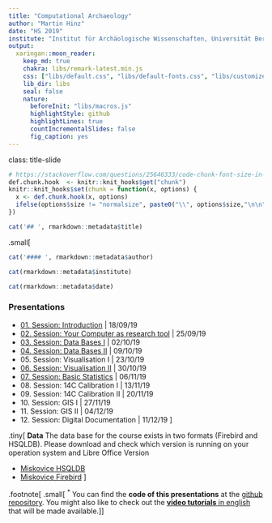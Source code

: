 ```yaml
---
title: "Computational Archaeology"
author: "Martin Hinz"
date: "HS 2019"
institute: "Institut für Archäologische Wissenschaften, Universität Bern"
output:
  xaringan::moon_reader:
    keep_md: true
    chakra: libs/remark-latest.min.js
    css: ["libs/default.css", "libs/default-fonts.css", "libs/customize.css"]
    lib_dir: libs
    seal: false
    nature:
      beforeInit: "libs/macros.js"
      highlightStyle: github
      highlightLines: true
      countIncrementalSlides: false
      fig_caption: yes
---
```

class: title-slide
```r
# https://stackoverflow.com/questions/25646333/code-chunk-font-size-in-rmarkdown-with-knitr-and-latex
def.chunk.hook  <- knitr::knit_hooks$get("chunk")
knitr::knit_hooks$set(chunk = function(x, options) {
  x <- def.chunk.hook(x, options)
  ifelse(options$size != "normalsize", paste0("\\", options$size,"\n\n", x, "\n\n \\normalsize"), x)
})
```

```r
cat('## ', rmarkdown::metadata$title)
```
.small[
```r
cat('#### ', rmarkdown::metadata$author)
```

```r
cat(rmarkdown::metadata$institute)
```

```r
cat(rmarkdown::metadata$date)
```

### Presentations

- [01\. Session: Introduction](01_session/session_1_introduction.html) | 18/09/19
- [02\. Session: Your Computer as research tool](02_session/session_2_computer_as_research_tool.html) | 25/09/19
- [03\. Session: Data Bases I](03_session/session_03_database_1.html) | 02/10/19
- [04\. Session: Data Bases II](04_session/session_04_database_2.html) | 09/10/19
- 05\. Session: Visualisation I | 23/10/19
- [06\. Session: Visualisation II](06_session/session_06.html) | 30/10/19
- [07\. Session: Basic Statistics](07_session/session_07.html) | 06/11/19
- 08\. Session: 14C Calibration I | 13/11/19
- 09\. Session: 14C Calibration II | 20/11/19
- 10\. Session: GIS I | 27/11/19
- 11\. Session: GIS II | 04/12/19
- 12\. Session: Digital Documentation | 11/12/19
]

.tiny[
**Data**
The data base for the course exists in two formats (Firebird and HSQLDB). Please download and check which version is running on your operation system and Libre Office Version

- [Miskovice HSQLDB](miskovice.odb)
- [Miskovice Firebird](miskovice_firebird.odb)
]

.footnote[
.small[
<sup>\*</sup> You can find the **code of this presentations** at the [github repository](https://github.com/MartinHinz/ca_hs_2019). You might also like to check out the [**video tutorials** in english](https://tube.switch.ch/channels/503285f4) that will be made available.
]
]
